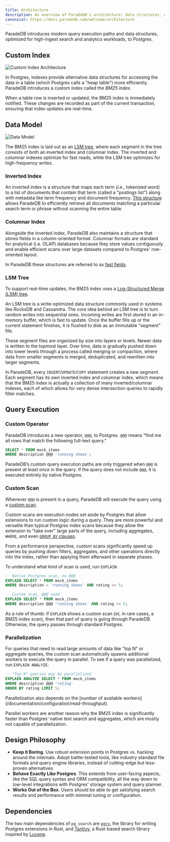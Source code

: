 ```yaml
---
title: Architecture
description: An overview of ParadeDB's architecture: data structures, query execution, and design philosophy.
canonical: https://docs.paradedb.com/welcome/architecture
---
```


ParadeDB introduces modern query execution paths and data structures, optimized for high-ingest search and analytics workloads, to Postgres.

## Custom Index

![Custom Index Architecture](/images/architecture_indexam.png)

In Postgres, indexes provide alternative data structures for accessing the data in a table (which Postgres calls a "heap table") more efficiently.
ParadeDB introduces a custom index called the _BM25 index_.

When a table row is inserted or updated, the BM25 index is immediately notified. These changes are recorded as part of the current transaction, ensuring that index updates are real-time.

## Data Model

![Data Model](/images/architecture_lsm.png)

The BM25 index is laid out as an [LSM tree](#lsm-tree), where each segment in the tree consists of both an inverted index and columnar index.
The inverted and columnar indexes optimize for fast reads, while the LSM tree optimizes for high-frequency writes.

### Inverted Index

An inverted index is a structure that maps each term (i.e., tokenized word) to a list of documents that contain that term (called a "postings list") along with metadata like term frequency and document frequency.
[This structure](https://github.com/quickwit-oss/tantivy/blob/main/ARCHITECTURE.md#the-inverted-search-index) allows ParadeDB to efficiently retrieve all documents matching a particular search term or phrase without scanning the entire table.

### Columnar Index

Alongside the inverted index, ParadeDB also maintains a structure that stores fields in a column-oriented format. Columnar formats are standard
for analytical (i.e. OLAP) databases because they store values contiguously and enable efficient scans over large datasets compared to Postgres'
row-oriented layout.

In ParadeDB these structures are referred to as [fast fields](/documentation/indexing/fast-fields).

### LSM Tree

To support real-time updates, the BM25 index uses a [Log-Structured Merge (LSM) tree](https://en.wikipedia.org/wiki/Log-structured_merge-tree).

An LSM tree is a write-optimized data structure commonly used in systems like RocksDB and Cassandra. The core idea behind an LSM tree is to turn random writes into sequential ones. Incoming writes are first stored in an in-memory buffer, which is fast to update. Once the buffer fills up or the current statement finishes, it is flushed to disk as an immutable "segment" file.

These segment files are organized by size into layers or levels. Newer data is written to the topmost layer. Over time, data is gradually pushed down into lower levels through a process called merging or compaction, where data from smaller segments is merged, deduplicated, and rewritten into larger segments.

In ParadeDB, every `INSERT`/`UPDATE`/`COPY` statement creates a new segment. Each segment has its own inverted index and columnar index, which means that the BM25 index
is actually a collection of many inverted/columnar indexes, each of which allows for very dense intersection queries to rapidly filter matches.

## Query Execution

### Custom Operator

ParadeDB introduces a new operator, `@@@`, to Postgres. `@@@` means "find me all rows that match the following full-text query."

```sql
SELECT * FROM mock_items
WHERE description @@@ 'running shoes';
```

ParadeDB’s custom query execution paths are only triggered when `@@@` is present _at least once_ in the query. If the query does not include `@@@`, it is executed entirely by native Postgres.

### Custom Scan

Whenever `@@@` is present in a query, ParadeDB will execute the query using a [custom scan](https://www.postgresql.org/docs/current/custom-scan.html).

Custom scans are execution nodes set aside by Postgres that allow extensions to run custom logic during a query. They are more powerful and versatile than typical Postgres index scans because they
allow the extension to "take over" large parts of the query, including aggregates, `WHERE`, and even [`GROUP BY` clauses](/welcome/roadmap#analytics).

From a performance perspective, custom scans significantly speed up queries by pushing down filters, aggregates, and other operations directly into the index, rather than applying them afterward in separate phases.

To understand what kind of scan is used, run `EXPLAIN`:

```sql
-- Native Postgres scan, no @@@
EXPLAIN SELECT * FROM mock_items
WHERE description = 'running shoes' AND rating <= 5;

-- Custom scan, @@@ used
EXPLAIN SELECT * FROM mock_items
WHERE description @@@ 'running shoes' AND rating <= 5;
```

As a rule of thumb: if `EXPLAIN` shows a custom scan (or, in rare cases, a BM25 index scan), then that part of query is going through ParadeDB. Otherwise, the query passes through standard Postgres.

### Parallelization

For queries that need to read large amounts of data like "top N" or aggregate queries, the custom scan automatically spawns additional workers to execute the query
in parallel. To see if a query was parallelized, run `EXPLAIN ANALYZE`:

```sql
-- "Top N" queries may be parallelized
EXPLAIN ANALYZE SELECT * FROM mock_items
WHERE description @@@ 'rating'
ORDER BY rating LIMIT 5;
```

<Note>
  Parallelization also depends on the [number of available
  workers](/documentation/configuration/read-throughput).
</Note>

Parallel workers are another reason why the BM25 index is significantly faster than Postgres' native text search and aggregates,
which are mostly not capable of parallelization.

## Design Philosophy

- **Keep it Boring**. Use robust extension points in Postgres vs. hacking around the internals. Adopt battle-tested tools, like industry standard file formats and query engine libraries, instead of cutting-edge but less-proven alternatives.
- **Behave Exactly Like Postgres**. This extends from user-facing aspects, like the SQL query syntax and ORM compatibility, all the way down to low-level integrations with Postgres' storage system and query planner.
- **Works Out of the Box**. Users should be able to get satisfying search results and performance with minimal tuning or configuration.

## Dependencies

The two main dependencies of `pg_search` are [`pgrx`](https://github.com/pgcentralfoundation/pgrx/tree/develop), the
library for writing Postgres extensions in Rust, and [Tantivy](https://github.com/quickwit-oss/tantivy), a Rust-based search library
inspired by [Lucene](https://github.com/apache/lucene).
